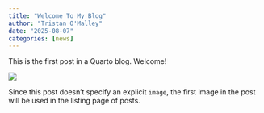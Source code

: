 ```yaml
---
title: "Welcome To My Blog"
author: "Tristan O'Malley"
date: "2025-08-07"
categories: [news]
---
```


This is the first post in a Quarto blog. Welcome!

![](thumbnail.jpg)

Since this post doesn't specify an explicit `image`, the first image in the post will be used in the listing page of posts.
